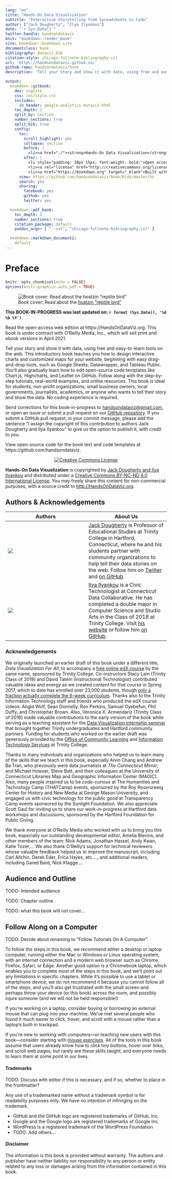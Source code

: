 ```yaml
---
lang: "en"
title: "Hands-On Data Visualization"
subtitle: "Interactive Storytelling from Spreadsheets to Code"
author: ["Jack Dougherty", "Ilya Ilyankou"]
date: "`r Sys.Date()`"
twitter-handle: handsondataviz
knit: "bookdown::render_book"
site: bookdown::bookdown_site
documentclass: book
bibliography: dataviz.bib
citation-style: chicago-fullnote-bibliography.csl
url: 'http\://handsondataviz.github.io/'
github-repo: handsondataviz/book
description: 'Tell your story and show it with data, using free and easy-to-learn tools on the web. This introductory book teaches you how to design interactive charts and customized maps for your website, beginning with easy drag-and-drop tools, such as Google Sheets, Datawrapper, and Tableau Public. You will also gradually learn how to edit open-source code templates like Chart.js, Highcharts, and Leaflet on GitHub. Follow along with the step-by-step tutorials, real-world examples, and online resources. This book is ideal for students, non-profit organizations, small business owners, local governments, journalists, academics, or anyone who wants to tell their story and show the data. No coding experience is required.'

output:
  bookdown::gitbook:
    dev: svglite
    css: css/style.css
    includes:
      in_header: google-analytics-dataviz.html
    toc_depth: 2
    split_by: section
    number_sections: true
    split_bib: true
    config:
      toc:
        scroll_highlight: yes
        collapse: section
        before: |
          <li><a href="./"><strong>Hands-On Data Visualization</strong><br>by Jack Dougherty & Ilya Ilyankou</a></li>
        after: |
          <li style="padding: 10px 15px; font-weight: bold;">Open access book-in-progress</li>
          <li><a rel="license" href="http://creativecommons.org/licenses/by-nc-nd/4.0/"><img alt="Creative Commons License" style="border-width:0" src="https://i.creativecommons.org/l/by-nc-nd/4.0/88x31.png" /></a></li>
          <li><a href="https://bookdown.org" target="_blank">Built with Bookdown + RStudio</a></li>
      view: https://github.com/handsondataviz/book/blob/master/%s
      search: yes
      sharing:
        facebook: yes
        github: yes
        twitter: yes

  bookdown::pdf_book:
    toc_depth: 2
    number_sections: true
    citation_package: default
    pandoc_args: [ "--csl", "chicago-fullnote-bibliography.csl" ]

  bookdown::markdown_document2:
    default
---
```

# Preface {-}
<!-- R global options: R chunk images display without code (no echo); show PDF image over JPG/PNG when available in PDF output -->
```r
knitr::opts_chunk$set(echo = FALSE)
options(knitr.graphics.auto_pdf = TRUE)
```
![Book cover: Read about the [hoatzin "reptile bird"](https://en.wikipedia.org/wiki/Hoatzin)](images/0-preface/cover-400wide.jpg)

**This BOOK-IN-PROGRESS was last updated on: `r format (Sys.Date(), '%d %b %Y')`**.

Read the open-access web edition at https://HandsOnDataViz.org. This book is under contract with O'Reilly Media, Inc., which will sell print and ebook versions in April 2021.

Tell your story and show it with data, using free and easy-to-learn tools on the web. This introductory book teaches you how to design interactive charts and customized maps for your website, beginning with easy drag-and-drop tools, such as Google Sheets, Datawrapper, and Tableau Public. You'll also gradually learn how to edit open-source code templates like Chart.js, Highcharts, and Leaflet on GitHub. Follow along with the step-by-step tutorials, real-world examples, and online resources. This book is ideal for students, non-profit organizations, small business owners, local governments, journalists, academics, or anyone who wants to tell their story and show the data. No coding experience is required.

Send corrections for this book-in-progress to [handsondataviz@gmail.com](mailto:handsondataviz@gmail.com), or open an issue or submit a pull request on our [GitHub repository](https://github.com/handsondataviz/book). If you submit a GitHub pull request, in your commit message, please add the sentence “I assign the copyright of this contribution to authors Jack Dougherty and Ilya Ilyankou" to give us the option to publish it, with credit to you.

View open-source code for the book text and code templates at https://github.com/handsondataviz.

<div style="text-align:center">
<a rel="license" href="http://creativecommons.org/licenses/by-nc-nd/4.0/">
  <img alt="Creative Commons License" style="border-width:0" src="https://licensebuttons.net/l/by-nc-nd/4.0/88x31.png" />
</a></div>
<div style="text-align:left">
<strong>Hands-On Data Visualization</strong> is copyrighted
by <a href="https://handsondataviz.org/authors">Jack Dougherty and Ilya Ilyankou</a>
and distributed under a <a rel="license" href="http://creativecommons.org/licenses/by-nc-nd/4.0/">Creative Commons BY-NC-ND 4.0 International License</a>.
You may freely share this content for non-commercial purposes, with a source credit to <a href="http://HandsOnDataViz.org">http://HandsOnDataViz.org</a>.

## Authors & Acknowledgements {- #authors}
<!-- Images below are 200x200 at 300 resolution -->

| Authors      | About Us     |
| ------------ | ------------ |
| ![](images/0-preface/dougherty-jack.jpg) | [Jack Dougherty](http://jackdougherty.org) is Professor of Educational Studies at Trinity College in Hartford, Connecticut, where he and his students partner with community organizations to help tell their data stories on the web. Follow him on [Twitter](https://twitter.com/doughertyjack) and [on GitHub](https://github/com/jackdougherty). |
| ![](images/0-preface/ilyankou-ilya.jpg) | [Ilya Ilyankou](https://www.linkedin.com/in/ilya-ilyankou-a64675ab) is a Civic Technologist at Connecticut Data Collaborative. He has completed a double major in Computer Science and Studio Arts in the Class of 2018 at Trinity College. Visit [his website](http://ilyankou.com) or follow him [on GitHub](https://github.com/ilyankou). |   

### Acknowledgements {-}
We originally launched an earlier draft of this book under a different title, *Data Visualization For All*, to accompany a [free online edX course](https://www.edx.org/course/data-visualization-for-all) by the same name, sponsored by Trinity College. Co-instructors Stacy Lam (Trinity Class of 2019) and David Tatem (Instructional Technologist) contributed valuable ideas and energy as we created content for that course in Spring 2017, which to date has enrolled over 23,000 students, though [only a fraction actually complete the 6-week curriculum](https://jackdougherty.org/2017/11/21/tough-questions-to-ask-about-trinity-edx/). Thanks also to the Trinity Information Technology staff and friends who produced the edX course videos: Angie Wolf, Sean Donnelly, Ron Perkins, Samuel Oyebefun, Phil Duffy, and Christopher Brown. Also, Veronica X. Armendariz (Trinity Class of 2016) made valuable contributions to the early version of the book while serving as a teaching assistant for the [Data Visualization internship seminar](http://commons.trincoll.edu/dataviz/) that brought together Trinity undergraduates and Hartford community partners. Funding for students who worked on the earlier draft was generously provided by the [Office of Community Learning](https://cher.trincoll.edu/community-learning/) and [Information Technology Services](https://www.trincoll.edu/LITC/its/) at Trinity College.

Thanks to many individuals and organizations who helped us to learn many of the skills that we teach in this book, especially Alvin Chang and Andrew Ba Tran, who previously were data journalists at *The Connecticut Mirror*; and Michael Howser, Steve Batt, and their colleagues at the University of Connecticut Libraries Map and Geographic Information Center (MAGIC). Also, many people inspired us to be *code-curious* at The Humanities and Technology Camp (THATCamp) events, sponsored by the Roy Rosenzweig Center for History and New Media at George Mason University, and engaged us with civic technology for the public good at Transparency Camp events sponsored by the Sunlight Foundation. We also appreciate Scott Gaul for inviting us to share our work-in-progress at Hartford data workshops and discussions, sponsored by the Hartford Foundation for Public Giving.

We thank everyone at O'Reilly Media who worked with us to bring you this book, especially our outstanding developmental editor, Amelia Blevins, and other members of the team: Nick Adams, Jonathan Hassel, Andy Kwan, Katie Tozer,... We also thank O'Reilly's support for technical reviewers whose valuable feedback helped us to improve the manuscript, including Carl Allchin, Derek Eder, Erica Hayes, etc...., and additional readers, including Gared Bard, Nick Klagge....

## Audience and Outline {- #audience-outline}
TODO: Intended audience

TODO: Chapter outline

TODO: what this book will not cover...

## Follow Along on a Computer {- #computer}
TODO: Decide about renaming to "Follow Tutorials On A Computer"

To follow the steps in this book, we recommend either a desktop or laptop computer, running either the Mac or Windows or Linux operating system, with an internet connection and a modern web browser such as Chrome, Firefox, Safari, or Edge. Another good option is a Chromebook laptop, which enables you to complete *most* of the steps in this book, and we'll point out any limitations in specific chapters. While it's possible to use a tablet or smartphone device, we do not recommend it because you cannot follow all of the steps, and you'll also get frustrated with the small screen and perhaps throw your device (or this book) across the room, and possibly injure someone (and we will not be held responsible!)

If you're working on a laptop, consider buying or borrowing an external mouse that can plug into your machine. We've met several people who found it much easier to click, hover, and scroll with a mouse rather than a laptop's built-in trackpad.

If you're new to working with computers---or teaching new users with this book---consider starting with [mouse exercises](http://www.pbclibrary.org/mousing/mousercise.htm). All of the tools in this book assume that users already know how to click tiny buttons, hover over links, and scroll web pages, but rarely are these skills taught, and everyone needs to learn them at some point in our lives.

<!-- TODO: I added the tips above because these are huge yet surmountable obstacles for many people I've worked with, especially older generations and incarcerated people. But I'm uncertain about the link to the mouse exercises. Perhaps I should tweet at public library staff and instructors to find better beginning resources? -->


#### Trademarks {-}
TODO: Discuss with editor if this is necessary, and if so, whether to place in the frontmatter?

Any use of a trademarked name without a trademark symbol is for readability purposes only. We have no intention of infringing on the trademark.

- GitHub and the GitHub logo are registered trademarks of GitHub, Inc.
- Google and the Google logo are registered trademarks of Google Inc.
- WordPress is a registered trademark of the WordPress Foundation
- TODO: Add others...

#### Disclaimer {-}
The information is this book is provided without warranty. The authors and publisher have neither liability nor responsibility to any person or entity related to any loss or damages arising from the information contained in this book.
